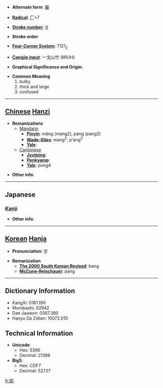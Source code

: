 * '''Alternate form''': [[龐]]

* '''[[Wiktionary:Chinese radical index| Radical]]''': [[Wiktionary:Chinese radical index 厂|厂]]+7

* '''[[Wiktionary:Chinese total strokes index|Stroke number]]''': [[Wiktionary:Chinese total strokes index 9|9]]

* '''Stroke order''': 

* '''[[Wiktionary:Chinese four corner index|Four-Corner System]]''': 7121<sub>2</sub>

* '''[[Wiktionary:Chinese Cangjie index|Cangjie input]]''': 一戈山竹 (MIUH)

* '''Graphical Significance and Origin''': 

* '''Common Meaning'''
*#bulky
*# thick and large
*# confused


----

== [[Chinese]] [[Hanzi]] ==

* '''Romanizations'''
** [[Mandarin]]
*** '''[[Pinyin]]''': máng (mang2), páng (pang2)
*** '''[[Wade-Giles]]''': mang<sup>2</sup>, p'ang<sup>2</sup>
*** '''[[Yale]]''': 
**[[Cantonese]]
***'''[[Jyutping]]''':
***'''[[Penkyamp]]''': 
***'''[[Yale]]''': pong4

* '''Other info''': 

----

==Japanese==
===[[Kanji]]===
{{kanji|on readings=[[ぼう]] (bō)|kun readings=[[おおきい]] (ookii)}}

* '''Other info''':  

----

== [[Korean]] [[Hanja]] ==

* '''Pronunciation''': 방

* '''Romanization'''
** '''[[The 2000 South Korean Revised Romanization|The 2000 South Korean Revised]]''': bang
** '''[[McCune-Reischauer]]''': pang

----

== Dictionary Information ==

* KangXi: 0161.190
* Morobashi: 02942
* Dae Jaweon: 0367.380
* Hanyu Da Zidian: 10072.010

== Technical Information ==

* '''Unicode''':
** Hex: 5396
** Decimal: 21398
* '''Big5''':
** Hex: CDF7
** Decimal: 52727

[[fr:厖]]